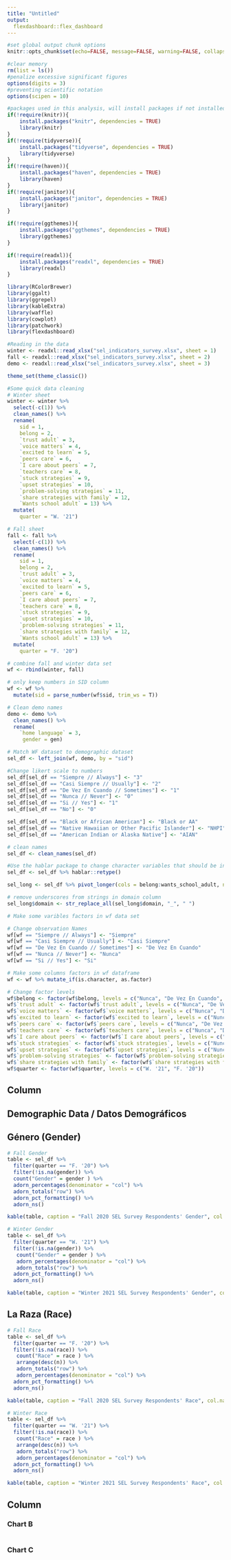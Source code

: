```yaml
---
title: "Untitled"
output: 
  flexdashboard::flex_dashboard
---
```



```r
#set global output chunk options
knitr::opts_chunk$set(echo=FALSE, message=FALSE, warning=FALSE, collapse = F, highlight = F, results = "asis")
```

```r
#clear memory
rm(list = ls())
#penalize excessive significant figures
options(digits = 3)
#preventing scientific notation
options(scipen = 10)

#packages used in this analysis, will install packages if not installed
if(!require(knitr)){
    install.packages("knitr", dependencies = TRUE)
    library(knitr)
}
if(!require(tidyverse)){
    install.packages("tidyverse", dependencies = TRUE)
    library(tidyverse)
}
if(!require(haven)){
    install.packages("haven", dependencies = TRUE)
    library(haven)
}
if(!require(janitor)){
    install.packages("janitor", dependencies = TRUE)
    library(janitor)
}

if(!require(ggthemes)){
    install.packages("ggthemes", dependencies = TRUE)
    library(ggthemes)
}

if(!require(readxl)){
    install.packages("readxl", dependencies = TRUE)
    library(readxl)
}

library(RColorBrewer)
library(ggalt)
library(ggrepel)
library(kableExtra)
library(waffle)
library(cowplot)
library(patchwork)
library(flexdashboard)
```

```r
#Reading in the data 
winter <- readxl::read_xlsx("sel_indicators_survey.xlsx", sheet = 1)
fall <- readxl::read_xlsx("sel_indicators_survey.xlsx", sheet = 2)
demo <- readxl::read_xlsx("sel_indicators_survey.xlsx", sheet = 3)

theme_set(theme_classic())
```

```r
#Some quick data cleaning
# Winter sheet 
winter <- winter %>% 
  select(-c(1)) %>% 
  clean_names() %>% 
  rename(
    sid = 1,
    belong = 2,
    `trust adult` = 3,
    `voice matters` = 4,
    `excited to learn` = 5, 
    `peers care` = 6,
    `I care about peers` = 7,
    `teachers care` = 8,
    `stuck strategies` = 9,
    `upset strategies` = 10,
    `problem-solving strategies` = 11,
    `share strategies with family` = 12,
    `Wants school adult` = 13) %>% 
  mutate(
    quarter = "W. '21")

# Fall sheet 
fall <- fall %>% 
  select(-c(1)) %>% 
  clean_names() %>% 
  rename(
    sid = 1,
    belong = 2,
    `trust adult` = 3,
    `voice matters` = 4,
    `excited to learn` = 5, 
    `peers care` = 6,
    `I care about peers` = 7,
    `teachers care` = 8,
    `stuck strategies` = 9,
    `upset strategies` = 10,
    `problem-solving strategies` = 11,
    `share strategies with family` = 12,
    `Wants school adult` = 13) %>% 
  mutate(
    quarter = "F. '20")

# combine fall and winter data set 
wf <- rbind(winter, fall)

# only keep numbers in SID column 
wf <- wf %>% 
  mutate(sid = parse_number(wf$sid, trim_ws = T))

# Clean demo names 
demo <- demo %>% 
  clean_names() %>% 
  rename(
    `home language` = 3,
     gender = gen)

# Match WF dataset to demographic dataset 
sel_df <- left_join(wf, demo, by = "sid") 

#Change likert scale to numbers 
sel_df[sel_df == "Siempre // Always"] <- "3"
sel_df[sel_df == "Casi Siempre // Usually"] <- "2" 
sel_df[sel_df == "De Vez En Cuando // Sometimes"] <- "1" 
sel_df[sel_df == "Nunca // Never"] <- "0"
sel_df[sel_df == "Si // Yes"] <- "1"
sel_df[sel_df == "No"] <- "0"

sel_df[sel_df == "Black or African American"] <- "Black or AA"
sel_df[sel_df == "Native Hawaiian or Other Pacific Islander"] <- "NHPI" 
sel_df[sel_df == "American Indian or Alaska Native"] <- "AIAN" 

# clean names
sel_df <- clean_names(sel_df) 

#Use the hablar package to change character variables that should be integer/numeric to interger
sel_df <- sel_df %>% hablar::retype() 

sel_long <- sel_df %>% pivot_longer(cols = belong:wants_school_adult, names_to = "domain", values_to = "score")

# remove underscores from strings in domain column
sel_long$domain <- str_replace_all(sel_long$domain, "_", " ")

# Make some varibles factors in wf data set 

# Change observation Names 
wf[wf == "Siempre // Always"] <- "Siempre"
wf[wf == "Casi Siempre // Usually"] <- "Casi Siempre" 
wf[wf == "De Vez En Cuando // Sometimes"] <- "De Vez En Cuando" 
wf[wf == "Nunca // Never"] <- "Nunca"
wf[wf == "Si // Yes"] <- "Si"

# Make some columns factors in wf dataframe 
wf <- wf %>% mutate_if(is.character, as.factor)

# Change factor levels
wf$belong <- factor(wf$belong, levels = c("Nunca", "De Vez En Cuando", "Casi Siempre", "Siempre"))
wf$`trust adult` <- factor(wf$`trust adult`, levels = c("Nunca", "De Vez En Cuando", "Casi Siempre", "Siempre"))
wf$`voice matters` <- factor(wf$`voice matters`, levels = c("Nunca", "De Vez En Cuando", "Casi Siempre", "Siempre"))
wf$`excited to learn` <- factor(wf$`excited to learn`, levels = c("Nunca", "De Vez En Cuando", "Casi Siempre", "Siempre"))
wf$`peers care` <- factor(wf$`peers care`, levels = c("Nunca", "De Vez En Cuando", "Casi Siempre", "Siempre"))
wf$`teachers care` <- factor(wf$`teachers care`, levels = c("Nunca", "De Vez En Cuando", "Casi Siempre", "Siempre"))
wf$`I care about peers` <- factor(wf$`I care about peers`, levels = c("Nunca", "De Vez En Cuando", "Casi Siempre", "Siempre"))
wf$`stuck strategies` <- factor(wf$`stuck strategies`, levels = c("Nunca", "De Vez En Cuando", "Casi Siempre", "Siempre"))
wf$`upset strategies` <- factor(wf$`upset strategies`, levels = c("Nunca", "De Vez En Cuando", "Casi Siempre", "Siempre"))
wf$`problem-solving strategies` <- factor(wf$`problem-solving strategies`, levels = c("Nunca", "De Vez En Cuando", "Casi Siempre", "Siempre"))
wf$`share strategies with family` <- factor(wf$`share strategies with family`, levels = c("Nunca", "De Vez En Cuando", "Casi Siempre", "Siempre"))
wf$quarter <- factor(wf$quarter, levels = c("W. '21", "F. '20"))
```


Column {data-width=650}
-----------------------------------------------------------------------

## Demographic Data / Datos Demográficos

## Género (Gender)
```r
# Fall Gender 
table <- sel_df %>%
  filter(quarter == "F. '20") %>%
  filter(!is.na(gender)) %>% 
  count("Gender" = gender ) %>%
  adorn_percentages(denominator = "col") %>% 
  adorn_totals("row") %>% 
  adorn_pct_formatting() %>%
  adorn_ns()

kable(table, caption = "Fall 2020 SEL Survey Respondents' Gender", col.names = c("Gender", "Percent (Total)"))%>% kable_styling(full_width = T, bootstrap_options = c("striped", "responsive"), position = "left", fixed_thead = T) %>% row_spec(c(3), bold = T, color = "#049E64")  
```

```r
# Winter Gender 
table <- sel_df %>%
  filter(quarter == "W. '21") %>%
  filter(!is.na(gender)) %>% 
   count("Gender" = gender ) %>%
   adorn_percentages(denominator = "col") %>% 
   adorn_totals("row") %>% 
  adorn_pct_formatting() %>%
  adorn_ns()

kable(table, caption = "Winter 2021 SEL Survey Respondents' Gender", col.names = c("Gender", "Percent (Total)"))%>% kable_styling(full_width = T, bootstrap_options = c("striped", "responsive"), position = "left", fixed_thead = T) %>% row_spec(c(3), bold = T, color = "#049E64") 
```

## La Raza (Race)
```r
# Fall Race 
table <- sel_df %>%
  filter(quarter == "F. '20") %>%
  filter(!is.na(race)) %>% 
   count("Race" = race ) %>%
   arrange(desc(n)) %>% 
   adorn_totals("row") %>% 
   adorn_percentages(denominator = "col") %>% 
  adorn_pct_formatting() %>%
  adorn_ns()

kable(table, caption = "Fall 2020 SEL Survey Respondents' Race", col.names = c("Race", "Percent (Total)"))%>% kable_styling(full_width = T, bootstrap_options = c("striped", "responsive"), position = "left", fixed_thead = T) %>% row_spec(c(8), bold = T, color = "#049E64")  
```

```r
# Winter Race 
table <- sel_df %>%
  filter(quarter == "W. '21") %>% 
  filter(!is.na(race)) %>% 
   count("Race" = race ) %>%
   arrange(desc(n)) %>% 
   adorn_totals("row") %>% 
   adorn_percentages(denominator = "col") %>% 
  adorn_pct_formatting() %>%
  adorn_ns()

kable(table, caption = "Winter 2021 SEL Survey Respondents' Race", col.names = c("Race", "Percent (Total)"), subcaption = "blue is new") %>% kable_styling(full_width = T, bootstrap_options = c("striped", "responsive"), position = "left", fixed_thead = T) %>% row_spec(c(8), bold = T, color = "#049E64") 
```

Column {data-width=350}
-----------------------------------------------------------------------

### Chart B

```r

```

### Chart C

```r

```

